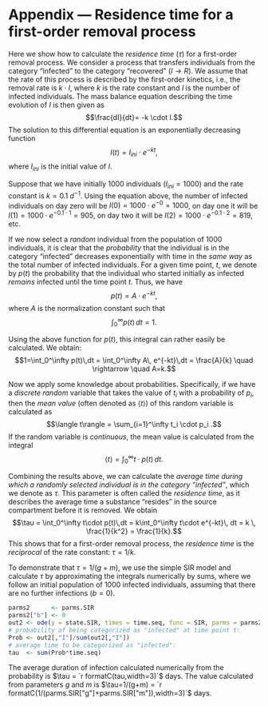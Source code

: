 # Appendix --- Residence time for a first-order removal process

Here we show how to calculate the *residence time* ($\tau$) for a first-order removal process. We consider a process that transfers individuals from the category "infected" to the category "recovered" ($I\rightarrow R$). We assume that the rate of this process is described by the first-order kinetics, i.e., the removal rate is $k\cdot I$, where $k$ is the rate constant and *I* is the number of infected individuals. The mass balance equation describing the time evolution of $I$ is then given as
$$\frac{dI}{dt}= -k \cdot I.$$
The solution to this differential equation is an exponentially decreasing function
$$I(t) = I_{ini}\cdot e^{-kt},$$
where $I_{ini}$ is the initial value of $I$. 

Suppose that we have initially 1000 individuals ($I_{ini}=1000$) and the rate constant is $k=0.1~d^{-1}$. Using the equation above, the number of infected individuals on day zero will be $I(0)=1000\cdot e^{-0}=1000$, on day one it will be $I(1)=1000\cdot e^{-0.1\cdot 1}=905$, on day two it will be $I(2)=1000\cdot e^{-0.1\cdot 2}=819$, etc. 

If we now select a *random* individual from the population of 1000 individuals, it is clear that the *probability* that the individual is in the category "infected" decreases exponentially with time in the *same way* as the total number of infected individuals. For a given time point, $t$, we denote by $p(t)$ the probability that the individual who started initially as infected *remains* infected until the time point $t$. Thus, we have
$$p(t) = A\cdot e^{-kt},$$
where $A$ is the normalization constant such that 
$$\int_0^\infty p(t)\,dt = 1.$$

Using the above function for $p(t)$, this integral can rather easily be calculated. We obtain:
$$1=\int_0^\infty p(t)\,dt = \int_0^\infty A\, e^{-kt}\,dt = \frac{A}{k} \quad \rightarrow \quad A=k.$$

Now we apply some knowledge about probabilities. Specifically, if we have a *discrete random* variable that takes the value of $t_i$ with a probability of $p_i$, then the *mean value* (often denoted as $\langle t\rangle$) of this random variable is calculated as
$$\langle t\rangle = \sum_{i=1}^\infty t_i \cdot p_i .$$
If the random variable is *continuous*, the mean value is calculated from the integral
$$\langle t\rangle = \int_0^\infty t\cdot p(t) \, dt .$$

Combining the results above, we can calculate the *average time during which a randomly selected individual is in the category "infected"*, which we denote as $\tau$. This parameter is often called the *residence time*, as it describes the average time a substance "resides" in the source compartment before it is removed. We obtain\footnote{Note that in the second last step, we looked up the value of the integral in a table of integrals: $\int_0^\infty t\,e^{-kt}\,dt = 1/k^2$.}
$$\tau = \int_0^\infty t\cdot p(t)\,dt = k\int_0^\infty t\cdot e^{-kt}\, dt = k \, \frac{1}{k^2} = \frac{1}{k}.$$
This shows that for a first-order removal process, the *residence time* is the *reciprocal* of the rate constant: $\tau = 1/k$.


To demonstrate that $\tau = 1/(g+m)$, we use the simple SIR model and calculate $\tau$ by approximating the integrals numerically by sums, where we follow an initial population of 1000 infected individuals, assuming that there are no further infections ($b=0$).

```r
parms2      <- parms.SIR
parms2["b"] <- 0
out2 <- ode(y = state.SIR, times = time.seq, func = SIR, parms = parms2)
# probability of being categorized as "infected" at time point t:
Prob <- out2[,"I"]/sum(out2[,"I"])
# average time to be categorized as "infected":
tau  <- sum(Prob*time.seq)
```

The average duration of infection calculated numerically from the probability is $\tau = `r formatC(tau,width=3)`$ days. The value calculated from parameters $g$ and $m$ is $\tau=1/(g+m) = `r formatC(1/(parms.SIR["g"]+parms.SIR["m"]),width=3)`$ days.
